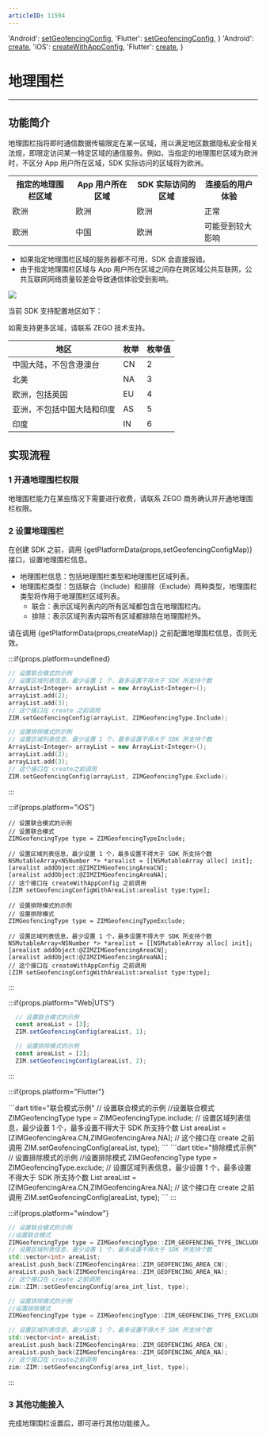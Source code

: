 ```yaml
---
articleID: 11594
---
```



  'Android': <a href='@setGeofencingConfig' target='_blank'>setGeofencingConfig</a>,
  'Flutter': <a href='https://pub.dev/documentation/zego_zim/latest/zego_zim/ZIM/setGeofencingConfig.html' target='_blank'>setGeofencingConfig</a>,
}
  'Android': <a href='@create' target='_blank'>create</a>,
  'iOS': <a href='@createWithAppConfig' target='_blank'>createWithAppConfig</a>,
  'Flutter': <a href='https://pub.dev/documentation/zego_zim/latest/zego_zim/ZIM/create.html' target='_blank'>create</a>,
}



# 地理围栏

- - -

## 功能简介

地理围栏指将即时通信数据传输限定在某一区域，用以满足地区数据隐私安全相关法规，即限定访问某一特定区域的通信服务。例如，当指定的地理围栏区域为欧洲时，不区分 App 用户所在区域，SDK 实际访问的区域将为欧洲。

<table>
<tbody><tr>
<th>指定的地理围栏区域</th>
<th>App 用户所在区域</th>
<th>SDK 实际访问的区域</th>
<th>连接后的用户体验</th>
</tr>
<tr>
<td>欧洲</td>
<td>欧洲</td>
<td>欧洲</td>
<td>正常</td>
</tr>
<tr>
<td>欧洲</td>
<td>中国</td>
<td>欧洲</td>
<td>可能受到较大影响</td>
</tr>
</tbody></table>

<Warning title="注意">

- 如果指定地理围栏区域的服务器都不可用，SDK 会直接报错。
- 由于指定地理围栏区域与 App 用户所在区域之间存在跨区域公共互联网，公共互联网网络质量较差会导致通信体验受到影响。
</Warning>

<Frame width="512" height="auto" caption=""><img src="https://doc-media.zego.im/sdk-doc/Pics/ZIM/GeoFence.jpeg" /></Frame>

当前 SDK 支持配置地区如下：

<Note title="说明">

如需支持更多区域，请联系 ZEGO 技术支持。
</Note>


|地区|枚举|枚举值|
|-|-|-|
|中国大陆，不包含港澳台|CN|2|
|北美|NA|3|
|欧洲，包括英国|EU|4|
|亚洲，不包括中国大陆和印度|AS|5|
|印度|IN|6|

## 实现流程

### 1 开通地理围栏权限

地理围栏能力在某些情况下需要进行收费，请联系 ZEGO 商务确认并开通地理围栏权限。

### 2 设置地理围栏

在创建 SDK 之前，调用 {getPlatformData(props,setGeofencingConfigMap)} 接口，设置地理围栏信息。

- 地理围栏信息：包括地理围栏类型和地理围栏区域列表。
- 地理围栏类型：包括联合（Include）和排除（Exclude）两种类型，地理围栏类型将作用于地理围栏区域列表。
    - 联合：表示区域列表内的所有区域都包含在地理围栏内。
    - 排除：表示区域列表内容所有区域都排除在地理围栏外。

<Warning title="注意">

请在调用 {getPlatformData(props,createMap)} 之前配置地理围栏信息，否则无效。
</Warning>

:::if{props.platform=undefined}
<CodeGroup>
```cpp title="联合模式示例"
// 设置联合模式的示例
// 设置区域列表信息，最少设置 1 个，最多设置不得大于 SDK 所支持个数
ArrayList<Integer> arrayList = new ArrayList<Integer>();
arrayList.add(2);
arrayList.add(3);
// 这个接口在 create 之前调用
ZIM.setGeofencingConfig(arrayList, ZIMGeofencingType.Include);
```
```cpp title="排除模式示例"
// 设置排除模式的示例
// 设置区域列表信息，最少设置 1 个，最多设置不得大于 SDK 所支持个数
ArrayList<Integer> arrayList = new ArrayList<Integer>();
arrayList.add(2);
arrayList.add(3);
// 这个接口在 create之前调用
ZIM.setGeofencingConfig(arrayList, ZIMGeofencingType.Exclude);
```
</CodeGroup>
:::

:::if{props.platform="iOS"}
<CodeGroup>
```objc title="联合模式示例"
// 设置联合模式的示例
// 设置联合模式
ZIMGeofencingType type = ZIMGeofencingTypeInclude;

// 设置区域列表信息，最少设置 1 个，最多设置不得大于 SDK 所支持个数
NSMutableArray<NSNumber *> *arealist = [[NSMutableArray alloc] init];
[arealist addObject:@ZIMZIMGeofencingAreaCN];
[arealist addObject:@ZIMZIMGeofencingAreaNA];
// 这个接口在 createWithAppConfig 之前调用
[ZIM setGeofencingConfigWithAreaList:arealist type:type];
```
```objc title="排除模式示例"    
// 设置排除模式的示例
// 设置排除模式
ZIMGeofencingType type = ZIMGeofencingTypeExclude;
    
// 设置区域列表信息，最少设置 1 个，最多设置不得大于 SDK 所支持个数
NSMutableArray<NSNumber *> *arealist = [[NSMutableArray alloc] init];
[arealist addObject:@ZIMZIMGeofencingAreaCN];
[arealist addObject:@ZIMZIMGeofencingAreaNA];
// 这个接口在 createWithAppConfig 之前调用
[ZIM setGeofencingConfigWithAreaList:arealist type:type];
```
</CodeGroup>
:::

:::if{props.platform="Web|UTS"}
<CodeGroup>
```typescript title="联合模式示例"
  // 设置联合模式的示例
  const areaList = [3];
  ZIM.setGeofencingConfig(areaList, 1);
  ```
```typescript title="排除模式示例"
  // 设置排除模式的示例
  const areaList = [2];
  ZIM.setGeofencingConfig(areaList, 2);
  ```
</CodeGroup>
:::

:::if{props.platform="Flutter"}

<CodeGroup>
```dart title="联合模式示例"
// 设置联合模式的示例
//设置联合模式
ZIMGeofencingType type = ZIMGeofencingType.include;
// 设置区域列表信息，最少设置 1 个，最多设置不得大于 SDK 所支持个数
List<int> areaList = [ZIMGeofencingArea.CN,ZIMGeofencingArea.NA];
// 这个接口在 create 之前调用
ZIM.setGeofencingConfig(areaList, type);
```
```dart title="排除模式示例"
// 设置排除模式的示例
//设置排除模式
ZIMGeofencingType type = ZIMGeofencingType.exclude;
// 设置区域列表信息，最少设置 1 个，最多设置不得大于 SDK 所支持个数
List<int> areaList = [ZIMGeofencingArea.CN,ZIMGeofencingArea.NA];
// 这个接口在 create 之前调用
ZIM.setGeofencingConfig(areaList, type);
```
</CodeGroup>
:::

:::if{props.platform="window"}
<CodeGroup>
```cpp title="联合模式示例"
// 设置联合模式的示例
//设置联合模式
ZIMGeofencingType type = ZIMGeofencingType::ZIM_GEOFENCING_TYPE_INCLUDE;
// 设置区域列表信息，最少设置 1 个，最多设置不得大于 SDK 所支持个数
std::vector<int> areaList;
areaList.push_back(ZIMGeofencingArea::ZIM_GEOFENCING_AREA_CN);
areaList.push_back(ZIMGeofencingArea::ZIM_GEOFENCING_AREA_NA);
// 这个接口在 create 之前调用
zim::ZIM::setGeofencingConfig(area_int_list, type);
```
```cpp title="排除模式示例"
// 设置排除模式的示例
//设置排除模式
ZIMGeofencingType type = ZIMGeofencingType::ZIM_GEOFENCING_TYPE_EXCLUDE;

// 设置区域列表信息，最少设置 1 个，最多设置不得大于 SDK 所支持个数
std::vector<int> areaList;
areaList.push_back(ZIMGeofencingArea::ZIM_GEOFENCING_AREA_CN);
areaList.push_back(ZIMGeofencingArea::ZIM_GEOFENCING_AREA_NA);
// 这个接口在 create之前调用
zim::ZIM::setGeofencingConfig(area_int_list, type);
```
</CodeGroup>
:::

### 3 其他功能接入
完成地理围栏设置后，即可进行其他功能接入。
